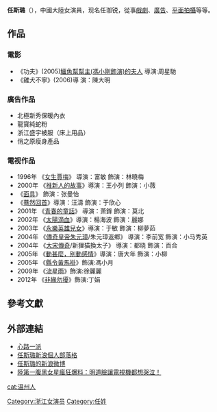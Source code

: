{{blpsources|time=2016-03-24T09:36:02+00:00}}
{{noteTA
|G1=IT
}}
{{藝人
| 姓名 = 任斯璐
| 類型 = 女演員
| 圖片 = 
| 圖片尺寸 = 
| 圖片簡介 = 
| 英文名 = 
| 國籍 = {{PRC}}
| 出生日期 = {{Birth_date_and_age|1982|5|15}}
| 出生地點 = [[中国|中国]]温州
| 職業 = [[演員|演員]]
| 語言 = [[國語|國語]]
| 活躍年代 = 2000年至今
| 經紀公司 = [[北京馮氏文化經紀有限公司|北京馮氏文化經紀有限公司]]
}}
'''任斯璐'''（{{bd|1982年|5月15日|||R任}}），中國大陸女演員，现名任珈锐，從事[[戲劇|戲劇]]、[[廣告|廣告]]、[[平面拍攝|平面拍攝]]等等。

==作品==
===電影===
*《功夫》(2005)[http://hkmdb.com/db/people/view.mhtml?id=20469&display_set=big5 鱷魚幫幫主(馮小剛飾演)的夫人] {{Wayback|url=http://hkmdb.com/db/people/view.mhtml?id=20469&display_set=big5 |date=20190913011334 }} 導演:周星馳
*《雞犬不寧》(2006)導 演：陳大明

===廣告作品=== 

*北極新秀保暖內衣
*龍寶純蛇粉
*浙江盛宇被服（床上用品）
*俏之原瘦身產品

===電视作品===
*1996年 《[[女生賈梅|女生賈梅]]》 導演：富敏 飾演：林曉梅
*2000年 《[[推新人的故事|推新人的故事]]》導演：王小列 飾演：小薇
*《[[面具|面具]]》 飾演：张曼怡
*《[[蓦然回首|蓦然回首]]》導演：汪濤 飾演：于欣心
*2001年 《[[青春的童話|青春的童話]]》 導演：萧鋒 飾演：莫北
*2002年 《[[太陽滴血|太陽滴血]]》導演：楊海波 飾演：麗娜
*2003年 《[[永樂英雄兒女|永樂英雄兒女]]》導演：于敏 飾演：柳夢茹
*2004年 《[[傳奇皇帝朱元璋|傳奇皇帝朱元璋]]/朱元璋返鄉》 導演：李前宽 飾演：小马秀英
*2004年 《[[大宋傳奇|大宋傳奇]]/新狸猫換太子》 導演：都晓 飾演：百合
*2005年 《[[動甚麼，别動感情|動甚麼，别動感情]]》導演：唐大年 飾演：小柳
*2005年 《[[縣令黃馬褂|縣令黃馬褂]]》飾演:馮小月
*2009年 《[[流星雨|流星雨]]》飾演:徐麗麗
*2012年 《[[非緣勿擾|非緣勿擾]]》飾演:丁娟

==參考文獻==
{{Reflist}}

==外部連結==
*[http://www.rosechanel.com/home.html 心路一派] {{Wayback|url=http://www.rosechanel.com/home.html |date=20160304065051 }}
*[http://blog.sina.com.cn/rensilu 任斯璐新浪個人部落格] {{Wayback|url=http://blog.sina.com.cn/rensilu |date=20201214004657 }}
*[http://weibo.com/rensilu?source=blog 任斯璐的新浪微博] {{Wayback|url=http://weibo.com/rensilu?source=blog |date=20180927101625 }}
*[http://www.nownews.com/2009/03/26/340-2427983.htm 陸第一腹黑女星瘋狂爆料：明道臉讓電視機都想哭泣！] {{Wayback|url=http://www.nownews.com/2009/03/26/340-2427983.htm |date=20091001073511 }}

{{DEFAULTSORT:ren silu}}
[[cat:温州人|cat:温州人]]
[[Category:浙江女演员|Category:浙江女演员]]
[[Category:任姓|Category:任姓]]
